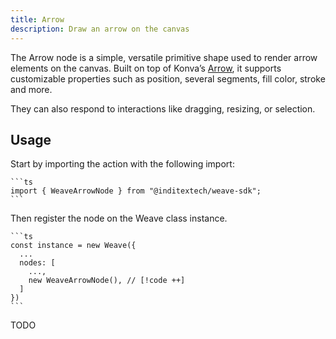```yaml
---
title: Arrow
description: Draw an arrow on the canvas
---
```



The Arrow node is a simple, versatile primitive shape used to render arrow
elements on the canvas. Built on top of Konva’s [Arrow](https://konvajs.org/api/Konva.Arrow.html),
it supports customizable properties such as position, several segments, fill color,
stroke and more.

They can also respond to interactions like dragging, resizing, or selection.

## Usage

<Accordions className="bg-transparent">
  <Accordion title="1. Import the node" id="import-node">
    Start by importing the action with the following import:

    ```ts
    import { WeaveArrowNode } from "@inditextech/weave-sdk";
    ```

  </Accordion>
  <Accordion title="2. Register the node" id="register-node">
    Then register the node on the Weave class instance.

    ```ts
    const instance = new Weave({
      ...
      nodes: [
        ...,
        new WeaveArrowNode(), // [!code ++]
      ]
    })
    ```

  </Accordion>
  <Accordion title="3. Use the node" id="use-the-node">
    TODO

  </Accordion>
</Accordions>
